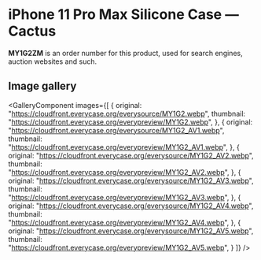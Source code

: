 
# iPhone 11 Pro Max Silicone Case — Cactus

<Callout type='info' emoji='👉🏻'>**MY1G2ZM** is an order number for this product, used for search engines, auction websites and such.</Callout>

## Image gallery

<GalleryComponent
    images={[
      {
        original: "https://cloudfront.everycase.org/everysource/MY1G2.webp",
        thumbnail: "https://cloudfront.everycase.org/everypreview/MY1G2.webp",
      },
      {
        original: "https://cloudfront.everycase.org/everysource/MY1G2_AV1.webp",
        thumbnail: "https://cloudfront.everycase.org/everypreview/MY1G2_AV1.webp",
      },
      {
        original: "https://cloudfront.everycase.org/everysource/MY1G2_AV2.webp",
        thumbnail: "https://cloudfront.everycase.org/everypreview/MY1G2_AV2.webp",
      },
      {
        original: "https://cloudfront.everycase.org/everysource/MY1G2_AV3.webp",
        thumbnail: "https://cloudfront.everycase.org/everypreview/MY1G2_AV3.webp",
      },
      {
        original: "https://cloudfront.everycase.org/everysource/MY1G2_AV4.webp",
        thumbnail: "https://cloudfront.everycase.org/everypreview/MY1G2_AV4.webp",
      },
      {
        original: "https://cloudfront.everycase.org/everysource/MY1G2_AV5.webp",
        thumbnail: "https://cloudfront.everycase.org/everypreview/MY1G2_AV5.webp",
      }
    ]}
  />
